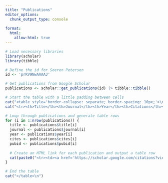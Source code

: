 ```yaml
---
title: "Publications"
editor_options: 
  chunk_output_type: console
  
format:
  html:
    allow-html: true
---
```


```r
# Load necessary libraries
library(scholar)
library(tibble)

# Define the id for Soeren Petersen
id <- 'prKV9NwAAAAJ' 

# Get publications from Google Scholar
publications <- scholar::get_publications(id) |> tibble::tibble()

# Start the table with a little padding between cells
cat("<table style='border-collapse: separate; border-spacing: 10px;'>\n") # Add spacing between columns
cat("<tr><th>Title</th><th>Journal</th><th>Year</th><th>Citations</th></tr>\n")

# Loop through publications and generate table rows
for (i in 1:nrow(publications)) {
  title <- publications$title[i]
  journal <- publications$journal[i]
  year <- publications$year[i]
  cites <- publications$cites[i]
  pubid <- publications$pubid[i]
  
  # Create an HTML link for each publication and output a table row
  cat(paste0("<tr><td><a href='https://scholar.google.com/citations?view_op=view_citation&hl=en&user=", id, "&citation_for_view=", id, ":", pubid, "'>", title, "</a></td><td>", journal, "</td><td>", year, "</td><td style='padding-left: 20px;'>", cites, "</td></tr>\n"))
}

# End the table
cat("</table>\n")


```
